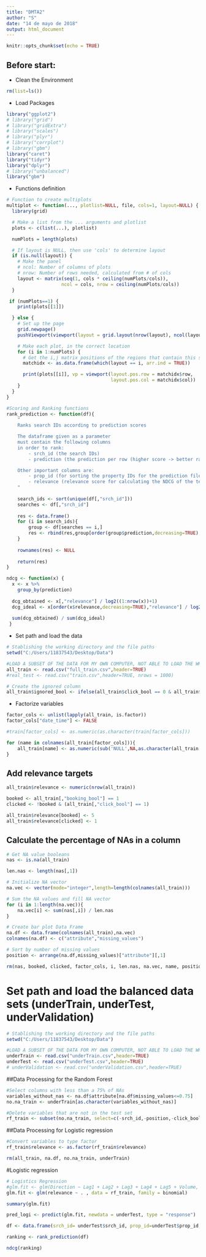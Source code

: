 ---
title: "DMTA2"
author: "S"
date: "14 de mayo de 2018"
output: html_document
---

```{r setup, include=FALSE}
knitr::opts_chunk$set(echo = TRUE)
```

## Before start:

* Clean the Environment
```{r}
rm(list=ls())
```

* Load Packages
```{r}

library("ggplot2")
# library("grid")
# library("gridExtra")
# library("scales")
# library("plyr")
# library("corrplot")
# library("gbm")
library("caret")
library("tidyr")
library("dplyr")
# library("unbalanced")
library("gbm")

```


* Functions definition
```{r}
# Function to create multiplots
multiplot <- function(..., plotlist=NULL, file, cols=1, layout=NULL) {
  library(grid)

  # Make a list from the ... arguments and plotlist
  plots <- c(list(...), plotlist)

  numPlots = length(plots)

  # If layout is NULL, then use 'cols' to determine layout
  if (is.null(layout)) {
    # Make the panel
    # ncol: Number of columns of plots
    # nrow: Number of rows needed, calculated from # of cols
    layout <- matrix(seq(1, cols * ceiling(numPlots/cols)),
                    ncol = cols, nrow = ceiling(numPlots/cols))
  }

 if (numPlots==1) {
    print(plots[[1]])

  } else {
    # Set up the page
    grid.newpage()
    pushViewport(viewport(layout = grid.layout(nrow(layout), ncol(layout))))

    # Make each plot, in the correct location
    for (i in 1:numPlots) {
      # Get the i,j matrix positions of the regions that contain this subplot
      matchidx <- as.data.frame(which(layout == i, arr.ind = TRUE))

      print(plots[[i]], vp = viewport(layout.pos.row = matchidx$row,
                                      layout.pos.col = matchidx$col))
    }
  }
}

```

```{r}
#Scoring and Ranking functions
rank_prediction <- function(df){
    "
    Ranks search IDs according to prediction scores

    The dataframe given as a parameter 
    must contain the following columns
    in order to rank:
        - srch_id (the search IDs)
        - prediction (the prediction per row (higher score -> better rank))

    Other important columns are:
        - prop_id (for sorting the property IDs for the prediction file)
        - relevance (relevance score for calculating the NDCG of the test set)
    "
    
    search_ids <- sort(unique(df[,"srch_id"]))
    searches <- df[,"srch_id"]
    
    res <- data.frame()
    for (i in search_ids){
        group <- df[searches == i,]
        res <- rbind(res,group[order(group$prediction,decreasing=TRUE),])
    }
    
    rownames(res) <- NULL
    
    return(res)
}
```

```{r}
ndcg <- function(x) {
  x <- x %>%
    group_by(prediction)
  
  dcg_obtained <- x[,"relevance"] / log2((1:nrow(x))+1)
  dcg_ideal <- x[order(x$relevance,decreasing=TRUE),"relevance"] / log2((1:nrow(x))+1)
  
  sum(dcg_obtained) / sum(dcg_ideal)
 }

```


* Set path and load the data
```{r}
# Stablishing the working directory and the file paths
setwd("C:/Users/11837543/Desktop/Data")

#LOAD A SUBSET OF THE DATA FOR MY OWN COMPUTER, NOT ABLE TO LOAD THE WHOLE DATA
all_train <- read.csv("full_train.csv",header=TRUE)
#real_test <- read.csv("train.csv",header=TRUE, nrows = 1000)

```

```{r}
# Create the ignored column
all_train$ignored_bool <- ifelse(all_train$click_bool == 0 & all_train$booking_bool == 0, 1, 0)
```

* Factorize variables
```{r}
factor_cols <- unlist(lapply(all_train, is.factor))
factor_cols["date_time"] <- FALSE

#train[factor_cols] <- as.numeric(as.character(train[factor_cols]))

for (name in colnames(all_train[factor_cols])){
    all_train[name] <- as.numeric(sub('NULL',NA,as.character(all_train[name][,1])))
}
```



<!-- ##Visualize the Data -->

<!-- * Visualization of the NA Data of the new hotels  -->

<!-- ```{r} -->
<!-- # Change the NAs to character to be taken into account in the plot -->
<!-- all_train$prop_review_score[is.na(all_train$prop_review_score)] <- "NA" -->

<!-- # Plot of the Hotel rating score for all hotels -->
<!-- p1 <- ggplot(all_train, aes(x=prop_review_score)) + geom_bar() + ggtitle("A") + xlab("Hotel Review Score") -->

<!-- # Plot of the score of the booked hotels, to see if the users prefer a new hotel (NA) or a hotel with the woorst case scenario (0) -->
<!-- pre_NA_visual <-table(Rating=all_train$prop_review_score, Booked= as.logical(all_train$booking_bool)) -->
<!-- pre_NA_visual <- as.data.frame(prop.table(pre_NA_visual, 1)) # row percentages  -->
<!-- NA_visual <- pre_NA_visual[pre_NA_visual$Rating=="NA"| pre_NA_visual$Rating=="0"| pre_NA_visual$Rating=="1",] -->
<!-- NA_visual <- NA_visual[NA_visual$Booked==TRUE,] -->

<!-- p2 <- ggplot(NA_visual, aes(x = Rating, y = Freq)) +  -->
<!--   geom_bar(stat = "identity", position = position_dodge()) +  -->
<!--   ggtitle("B") + xlab("Hotel Review Score") -->

<!-- multiplot(p1, p2, cols=2) -->

<!-- # Remove useless Data from Environment -->
<!-- rm(NA_visual, p1, p2, pre_NA_visual) -->
<!-- ``` -->



<!-- * Visualization of the unbalanced data -->
<!-- ```{r} -->
<!-- # Create the ignored column -->
<!-- all_train$ignored_bool <- ifelse(all_train$click_bool == 0 & all_train$booking_bool == 0, 1, 0) -->

<!-- balance_visual <- data.frame(Type = c("click","book", "ignored"), Value=c(sum(all_train$click_bool==1), sum(all_train$booking_bool==1), sum(all_train$ignored_bool==1))) -->

<!-- ggplot(balance_visual, aes(x=Type, y=Value, fill=Type)) +  -->
<!--   geom_histogram(stat="identity") -->

<!-- # balance_visual <- data.frame(Yes=c(sum(train$click_bool==1), sum(train$booking_bool==1), sum(train$ignored_bool==0)), No = c(sum(train$click_bool==0), sum(train$booking_bool==0), sum(train$ignored_bool==1)), row.names = c("click","book", "ignored")) -->
<!-- #  -->
<!-- # balance_visual <- as.matrix(balance_visual) -->
<!-- # balance_visual <- as.table(balance_visual) -->
<!-- #  -->
<!-- # percentage_balance <- as.data.frame(prop.table(balance_visual, 1)*100) # row percentages  -->
<!-- #  -->
<!-- #  -->
<!-- # ggplot(percentage_balance, aes(x = Var2, y = Freq, fill = Var1)) +  -->
<!-- #   geom_bar(stat = "identity", position = position_dodge()) -->

<!-- # Remove useless Data from Environment -->
<!-- rm(balance_visual,NA_visual,pre_NA_visual) -->
<!-- ``` -->

## Add relevance targets
```{r}
all_train$relevance <- numeric(nrow(all_train))

booked <- all_train[,"booking_bool"] == 1
clicked <- !booked & (all_train[,"click_bool"] == 1)

all_train$relevance[booked] <- 5
all_train$relevance[clicked] <- 1

```


## Calculate the percentage of NAs in a column
```{r}
# Get NA value booleans
nas <- is.na(all_train)

len.nas <- length(nas[,1])

# Initialize NA vector
na.vec <- vector(mode="integer",length=length(colnames(all_train)))

# Sum the NA values and fill NA vector
for (i in 1:length(na.vec)){
    na.vec[i] <- sum(nas[,i]) / len.nas
}

# Create bar plot Data Frame
na.df <- data.frame(colnames(all_train),na.vec)
colnames(na.df) <- c("attribute","missing_values")

# Sort by number of missing values
position <- arrange(na.df,missing_values)["attribute"][,1]

rm(nas, booked, clicked, factor_cols, i, len.nas, na.vec, name, position)

```


<!-- ##Split of the data  -->
<!-- ```{r} -->
<!-- #Group by search ID to then split the test set -->
<!-- all_train <- all_train %>% -->
<!--   group_by(srch_id) -->

<!-- #Split of the test set -->
<!-- all_length <- nrow(all_train) -->
<!-- splity <- all_length*0.15 -->
<!-- splity <- 743764 # Adjust cutoff depending on the srch_id  -->
<!-- test <- all_train[1:splity,] -->
<!-- splited_train <- all_train[(splity+1):all_length,] -->
<!-- rm(all_train)  -->

<!-- #Split the validation set -->
<!-- dt <- sort(sample(nrow(splited_train), nrow(splited_train)*.82353)) #to have 15% of the real_train -->
<!-- train <- splited_train[dt,] -->
<!-- validation <- splited_train[-dt,] -->

<!-- # Remove useless Data from Environment -->
<!-- rm(splited_train, dt) -->
<!-- rm(splity, all_length) -->
<!-- ``` -->



<!-- ##Import data with imputed NA values  -->
<!-- ```{r} -->
<!-- # Stablishing the working directory and the file paths  -->
<!-- Working_directory <- setwd("~/DM_Basic_Assignment/Assignment_2") -->
<!-- mod_train <- file.path(Working_directory, "modified_splits", "mod_train.csv") -->
<!-- mod_test <- file.path(Working_directory, "modified_splits", "mod_test.csv") -->
<!-- mod_validation <- file.path(Working_directory, "modified_splits", "mod_valid.csv") -->


<!-- # Opening the files  -->
<!-- train <- read.csv(mod_train, header = TRUE) -->
<!-- #test <- read.csv(mod_test, header = TRUE) -->
<!-- #validation <- read.csv(mod_validation, header = TRUE) -->

<!-- ``` -->


<!-- ## Data Balance  -->
<!-- ```{r} -->

<!-- # Balance the Train -->
<!-- train$ignored_bool <- ifelse(train$click_bool == 0 & train$booking_bool == 0, 0, 1) # Change previous 1 to 0, then this will be changed again, it's only in order to be able to run the function ubBalance() -->

<!-- output <- as.factor(train$ignored_bool)  -->
<!-- input <- train -->

<!-- data <- ubBalance(X=input, Y=output, type = "ubUnder", perc = 40) #apply undersampling -->
<!-- underTrain <- data.frame(data$X) #undersampled dataset -->





<!-- #Visualizations to compare data unbalanced and balanced -->
<!-- unbalance_visual <- data.frame(Type = c("Click","Book", "Ignored"), Value=c(sum(train$click_bool==1), sum(train$booking_bool==1), sum(train$ignored_bool==0))) -->

<!-- p1 <- ggplot(unbalance_visual, aes(x=Type, y=Value, fill=Type)) +  -->
<!--   geom_histogram(stat="identity", show.legend = FALSE) + -->
<!--   ggtitle("Unbalanced Data") -->

<!-- balance_visual <- data.frame(Type = c("Click","Book", "Ignored"), Value=c(sum(underTrain$click_bool==1), sum(underTrain$booking_bool==1), sum(underTrain$ignored_bool==0)))  # We'll only do one plot since it's already representative of how the other splits(validation and test) are balanced.  -->

<!-- p2 <- ggplot(balance_visual, aes(x=Type, y=Value, fill=Type)) +  -->
<!--   geom_histogram(stat="identity", show.legend = FALSE) + -->
<!--   ggtitle("Balanced Data") -->

<!-- multiplot(p1, p2, cols=2) -->





<!-- # Validation Balance  -->
<!-- validation$ignored_bool <- ifelse(validation$click_bool == 0 & validation$booking_bool == 0, 0, 1) # Change previous 1 to 0, then this will be changed again, it's only in order to be able to run the function ubBalance() -->
<!-- output <- as.factor(validation$ignored_bool)  -->
<!-- input <- validation -->

<!-- data <- ubBalance(X=input, Y=output, type = "ubUnder", perc = 40) #apply undersampling -->
<!-- underValidation <- data.frame(data$X) #undersampled dataset -->





<!-- # Test Balance -->
<!-- test$ignored_bool <- ifelse(test$click_bool == 0 & test$booking_bool == 0, 0, 1) # Change previous 1 to 0, then this will be changed again, it's only in order to be able to run the function ubBalance() -->
<!-- output <- as.factor(test$ignored_bool)  -->
<!-- input <- test -->

<!-- data <- ubBalance(X=input, Y=output, type = "ubUnder", perc = 40) #apply undersampling -->
<!-- underTest <- data.frame(data$X) #undersampled dataset -->





<!-- # Remove useless Data from Envirinment -->
<!-- rm(balance_visual, data, input, unbalance_visual, p1, p2, output, train, validation, test) -->





<!-- # Change values 0 to 1 of the "ignored_bool" variable in the new balanced data sets -->
<!-- underTrain$ignored_bool <- ifelse(underTrain$click_bool == 0 & underTrain$booking_bool == 0, 1, 0)  -->
<!-- underTest$ignored_bool <- ifelse(underTest$click_bool == 0 & underTest$booking_bool == 0, 1, 0)  -->
<!-- underValidation$ignored_bool <- ifelse(underValidation$click_bool == 0 & underValidation$booking_bool == 0, 1, 0) -->





<!-- # Create csv files of the balanced data sets (underTrain, underTest, underValidation) -->

<!-- write.csv(underTrain, file = "underTrain.csv", col.names = TRUE, row.names=FALSE) -->
<!-- write.csv(underTest, file = "underTest.csv", col.names = TRUE, row.names=FALSE) -->
<!-- write.csv(underValidation, file = "underValidation.csv", col.names = TRUE, row.names=FALSE) -->

<!-- ``` -->




# Set path and load the balanced data sets (underTrain, underTest, underValidation)
```{r}
# Stablishing the working directory and the file paths
setwd("C:/Users/11837543/Desktop/Data")

#LOAD A SUBSET OF THE DATA FOR MY OWN COMPUTER, NOT ABLE TO LOAD THE WHOLE DATA
underTrain <- read.csv("underTrain.csv",header=TRUE)
underTest <- read.csv("underTest.csv",header=TRUE)
# underValidation <- read.csv("underValidation.csv",header=TRUE)

```


##Data Processing for the Random Forest
```{r}
#Select columns with less than a 75% of NAs
variables_without_nas <- na.df$attribute[na.df$missing_values<=0.75]
no.na_train <- underTrain[as.character(variables_without_nas)]

#Delete variables that are not in the test set
rf_train <- subset(no.na_train, select=c(-srch_id,-position,-click_bool,-booking_bool, -ignored_bool))

```


##Data Processing for Logistic regression
```{r}
#Convert variables to type factor 
rf_train$relevance <- as.factor(rf_train$relevance)

rm(all_train, na.df, no.na_train, underTrain)
```


#Logistic regression
```{r}
# Logistics Regression
#glm.fit <- glm(Direction ~ Lag1 + Lag2 + Lag3 + Lag4 + Lag5 + Volume, data = Smarket, family = binomial)
glm.fit <- glm(relevance ~ . , data = rf_train, family = binomial)

summary(glm.fit)

pred_logi <- predict(glm.fit, newdata = underTest, type = "response")

df <- data.frame(srch_id= underTest$srch_id, prop_id=underTest$prop_id, prediction=pred_logi, relevance=underTest$relevance)

ranking <- rank_prediction(df)

ndcg(ranking)

```

<!-- Package -->
<!-- ```{r} -->
<!-- library("StatRank") -->
<!-- Evaluation.NDCG(ranking$prediction, ranking$relevance) -->

<!-- ``` -->

<!-- Internet -->
<!-- ```{r} -->
<!-- ndcg <- function(x) { -->
<!--   # x is a vector of relevance scores -->
<!--   ideal_x <- rev(sort(x)) -->
<!--   DCG <- function(y) y[1] + sum(y[-1]/log(2:length(y), base = 2)) -->
<!--   DCG(x)/DCG(ideal_x) -->
<!--  } -->

<!-- s_ranking <- ranking %>% -->
<!--   group_by(prediction) -->

<!-- ndcg(s_ranking$relevance) -->

<!-- ``` -->



